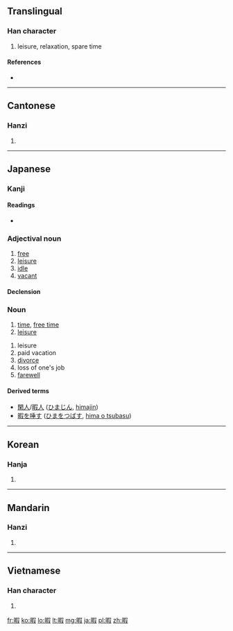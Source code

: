 ==Translingual==

===Han character===
{{Han char|rn=72|rad=日|as=09|sn=13|four=6704<sub>7</sub>|canj=日口尸水 (ARSE)}}

# leisure, relaxation, spare time

====References====
* {{Han ref|kx=0497.360|dkj=14036|dj=0865.270|hdz=21527.020|uh=6687|ud=26247|bh=B776|bd=46966}}

----

==Cantonese==

===Hanzi===
{{yue-hanzi|jyut=|y=ha6}}

# {{defn|lang=yue|sort=日09}}

----

==Japanese==

===Kanji===
{{ja-kanji|grade=c|rs=日09}}

====Readings====
* {{ja-readings|on=[[か]] ([[ka]])|kun=[[ひま]] ([[hima]]), [[いとま]] (itoma)}}

===Adjectival noun===
{{ja-adj|decl=na|k|hira=ひま|rom=hima}}
# [[free]]
# [[leisure]]
# [[idle]]
# [[vacant]]

====Declension====
{{ja-na|暇|ひま|hima}}

===Noun===
{{ja-noun|k|hira=ひま|rom=hima}}
# [[time]], [[free time]]
# [[leisure]]

{{ja-noun|k|hira=いとま|rom=itoma}}

# leisure
# paid vacation
# [[divorce]]
# loss of one's job
# [[farewell]]

====Derived terms====
* [[閑人]]/[[暇人]] ([[ひまじん]], [[himajin]])
* [[暇を唾す]] ([[ひまをつばす]], [[hima o tsubasu]])

----

==Korean==

===Hanja===
{{ko-hanja|hangeul=가|eumhun=|rv=ga|mr=ka|y=ka}}

# {{defn|lang=ko|sort=日09}}

----

==Mandarin==

===Hanzi===
{{cmn-hanzi|pin=[[xiá]] ([[xia2]])|wg=hsia<sup>2</sup>}}

# {{defn|lang=cmn|sort=日09}}

----

==Vietnamese==

===Han character===
{{vi-hantu|[[hạ]], [[hả]], [[há]]|rs=日09}}

# {{defn|lang=vi|sort=日09}}

[[fr:暇]]
[[ko:暇]]
[[lo:暇]]
[[lt:暇]]
[[mg:暇]]
[[ja:暇]]
[[pl:暇]]
[[zh:暇]]